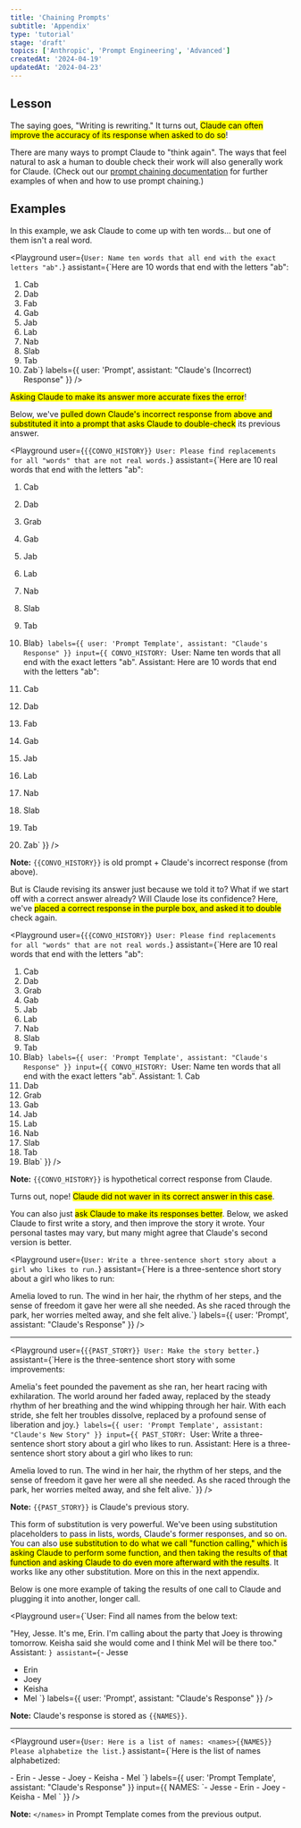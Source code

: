 ```yaml
---
title: 'Chaining Prompts'
subtitle: 'Appendix'
type: 'tutorial'
stage: 'draft'
topics: ['Anthropic', 'Prompt Engineering', 'Advanced']
createdAt: '2024-04-19'
updatedAt: '2024-04-23'
---
```


## Lesson

The saying goes, "Writing is rewriting." It turns out, <Mark>Claude can often improve the accuracy of its response when asked to do so</Mark>!

There are many ways to prompt Claude to "think again". The ways that feel natural to ask a human to double check their work will also generally work for Claude. (Check out our [prompt chaining documentation](https://docs.anthropic.com/claude/docs/chain-prompts) for further examples of when and how to use prompt chaining.)

## Examples

In this example, we ask Claude to come up with ten words... but one of them isn't a real word.

<Playground
  user={`User: Name ten words that all end with the exact letters "ab".`}
  assistant={`Here are 10 words that end with the letters "ab":

1. Cab
2. Dab
3. Fab
4. Gab
5. Jab
6. Lab
7. Nab
8. Slab
9. Tab
10. Zab`}
  labels={{ user: 'Prompt', assistant: "Claude's (Incorrect) Response" }}
/>

<Mark>Asking Claude to make its answer more accurate fixes the error</Mark>!

Below, we've <Mark>pulled down Claude's incorrect response from above and substituted it into a prompt that asks Claude to double-check</Mark> its previous answer.

<Playground
  user={`{{CONVO_HISTORY}}
User: Please find replacements for all "words" that are not real words.`}
  assistant={`Here are 10 real words that end with the letters "ab":

1. Cab
2. Dab
3. Grab
4. Gab
5. Jab
6. Lab
7. Nab
8. Slab
9. Tab
10. Blab`}
  labels={{ user: 'Prompt Template', assistant: "Claude's Response" }}
  input={{ CONVO_HISTORY: `User: Name ten words that all end with the exact letters "ab".
Assistant: Here are 10 words that end with the letters "ab":

1. Cab
2. Dab
3. Fab
4. Gab
5. Jab
6. Lab
7. Nab
8. Slab
9. Tab
10. Zab` }}
/>

**Note:** `{{CONVO_HISTORY}}` is old prompt + Claude's incorrect response (from above).

But is Claude revising its answer just because we told it to? What if we start off with a correct answer already? Will Claude lose its confidence? Here, we've <Mark>placed a correct response in the purple box, and asked it to double</Mark> check again.

<Playground
  user={`{{CONVO_HISTORY}}
User: Please find replacements for all "words" that are not real words.`}
  assistant={`Here are 10 real words that end with the letters "ab":

1. Cab
2. Dab
3. Grab
4. Gab
5. Jab
6. Lab
7. Nab
8. Slab
9. Tab
10. Blab`}
  labels={{ user: 'Prompt Template', assistant: "Claude's Response" }}
  input={{ CONVO_HISTORY: `User: Name ten words that all end with the exact letters "ab".
Assistant: 1. Cab
2. Dab
3. Grab
4. Gab
5. Jab
6. Lab
7. Nab
8. Slab
9. Tab
10. Blab` }}
/>

**Note:** `{{CONVO_HISTORY}}` is hypothetical correct response from Claude.

Turns out, nope! <Mark>Claude did not waver in its correct answer in this case</Mark>.

You can also just <Mark>ask Claude to make its responses better</Mark>. Below, we asked Claude to first write a story, and then improve the story it wrote. Your personal tastes may vary, but many might agree that Claude's second version is better.

<Playground
  user={`User: Write a three-sentence short story about a girl who likes to run.`}
  assistant={`Here is a three-sentence short story about a girl who likes to run:

Amelia loved to run. The wind in her hair, the rhythm of her steps, and the sense of freedom it gave her were all she needed. As she raced through the park, her worries melted away, and she felt alive.`}
  labels={{ user: 'Prompt', assistant: "Claude's Response" }}
/>

---

<Playground
  user={`{{PAST_STORY}}
User: Make the story better.`}
  assistant={`Here is the three-sentence short story with some improvements:

Amelia's feet pounded the pavement as she ran, her heart racing with exhilaration. The world around her faded away, replaced by the steady rhythm of her breathing and the wind whipping through her hair. With each stride, she felt her troubles dissolve, replaced by a profound sense of liberation and joy.`}
  labels={{ user: 'Prompt Template', assistant: "Claude's New Story" }}
  input={{ PAST_STORY: `User: Write a three-sentence short story about a girl who likes to run.
Assistant: Here is a three-sentence short story about a girl who likes to run:

Amelia loved to run. The wind in her hair, the rhythm of her steps, and the sense of freedom it gave her were all she needed. As she raced through the park, her worries melted away, and she felt alive.` }}
/>

**Note:** `{{PAST_STORY}}` is Claude's previous story.

This form of substitution is very powerful. We've been using substitution placeholders to pass in lists, words, Claude's former responses, and so on. You can also <Mark>use substitution to do what we call "function calling," which is asking Claude to perform some function, and then taking the results of that function and asking Claude to do even more afterward with the results</Mark>. It works like any other substitution. More on this in the next appendix.

Below is one more example of taking the results of one call to Claude and plugging it into another, longer call.

<Playground
  user={`User: Find all names from the below text:

"Hey, Jesse. It's me, Erin. I'm calling about the party that Joey is throwing tomorrow. Keisha said she would come and I think Mel will be there too."
Assistant: <names>`}
  assistant={`- Jesse
- Erin
- Joey
- Keisha
- Mel
</names>`}
  labels={{ user: 'Prompt', assistant: "Claude's Response" }}
/>

**Note:** Claude's response is stored as `{{NAMES}}`.

---

<Playground
  user={`User: Here is a list of names:
<names>{{NAMES}}
Please alphabetize the list.`}
  assistant={`Here is the list of names alphabetized:

<names>
- Erin
- Jesse
- Joey
- Keisha
- Mel
</names>`}
  labels={{ user: 'Prompt Template', assistant: "Claude's Response" }}
  input={{ NAMES: `- Jesse
- Erin
- Joey
- Keisha
- Mel
</names>` }}
/>

**Note:**  `</names>` in Prompt Template comes from the previous output.
